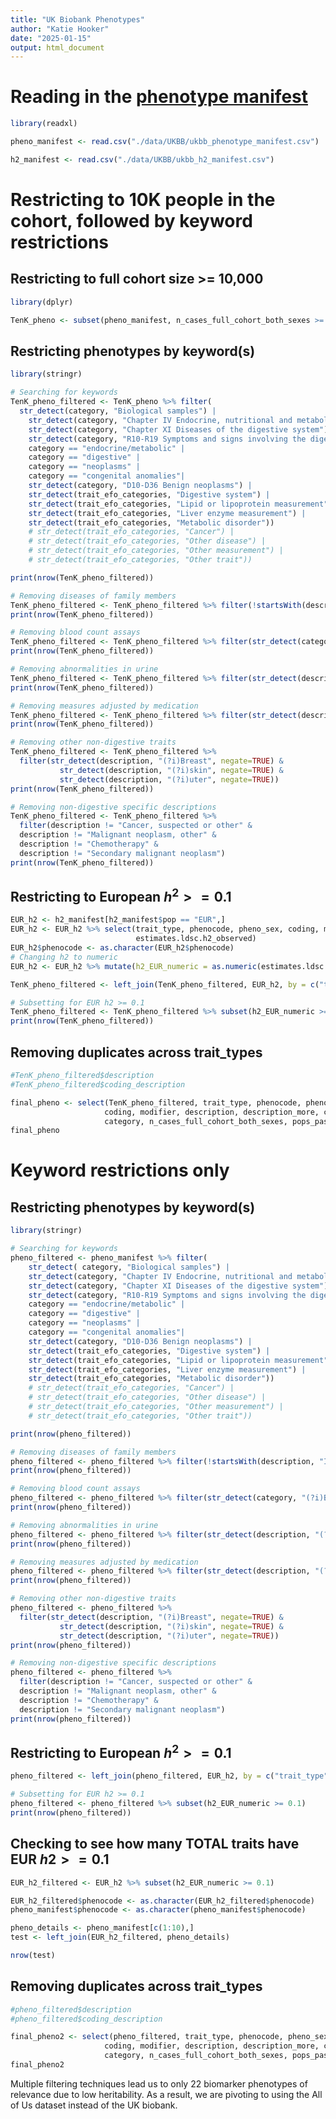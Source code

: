 ```yaml
---
title: "UK Biobank Phenotypes"
author: "Katie Hooker"
date: "2025-01-15"
output: html_document
---
```


# Reading in the [phenotype manifest](https://pan.ukbb.broadinstitute.org/docs/per-phenotype-files)

```r
library(readxl)

pheno_manifest <- read.csv("./data/UKBB/ukbb_phenotype_manifest.csv")

h2_manifest <- read.csv("./data/UKBB/ukbb_h2_manifest.csv")

```

# Restricting to 10K people in the cohort, followed by keyword restrictions
## Restricting to full cohort size \>= 10,000

```r
library(dplyr)

TenK_pheno <- subset(pheno_manifest, n_cases_full_cohort_both_sexes >= 10000)

```


## Restricting phenotypes by keyword(s)

```r
library(stringr)

# Searching for keywords
TenK_pheno_filtered <- TenK_pheno %>% filter(
  str_detect(category, "Biological samples") |
    str_detect(category, "Chapter IV Endocrine, nutritional and metabolic diseases") |
    str_detect(category, "Chapter XI Diseases of the digestive system") |
    str_detect(category, "R10-R19 Symptoms and signs involving the digestive system and abdomen") |
    category == "endocrine/metabolic" |
    category == "digestive" |
    category == "neoplasms" |
    category == "congenital anomalies"|
    str_detect(category, "D10-D36 Benign neoplasms") |
    str_detect(trait_efo_categories, "Digestive system") |
    str_detect(trait_efo_categories, "Lipid or lipoprotein measurement") |
    str_detect(trait_efo_categories, "Liver enzyme measurement") |
    str_detect(trait_efo_categories, "Metabolic disorder"))
    # str_detect(trait_efo_categories, "Cancer") |
    # str_detect(trait_efo_categories, "Other disease") |
    # str_detect(trait_efo_categories, "Other measurement") |
    # str_detect(trait_efo_categories, "Other trait"))

print(nrow(TenK_pheno_filtered))

```


```r
# Removing diseases of family members
TenK_pheno_filtered <- TenK_pheno_filtered %>% filter(!startsWith(description, "Illnesses of"))
print(nrow(TenK_pheno_filtered))

# Removing blood count assays
TenK_pheno_filtered <- TenK_pheno_filtered %>% filter(str_detect(category, "(?i)Blood count", negate=TRUE)) # (?i) specifies to ignore case
print(nrow(TenK_pheno_filtered))

# Removing abnormalities in urine
TenK_pheno_filtered <- TenK_pheno_filtered %>% filter(str_detect(description, "(?i)in urine", negate=TRUE))
print(nrow(TenK_pheno_filtered))

# Removing measures adjusted by medication
TenK_pheno_filtered <- TenK_pheno_filtered %>% filter(str_detect(description, "(?i)adjusted by medication", negate=TRUE))
print(nrow(TenK_pheno_filtered))

# Removing other non-digestive traits
TenK_pheno_filtered <- TenK_pheno_filtered %>% 
  filter(str_detect(description, "(?i)Breast", negate=TRUE) &
           str_detect(description, "(?i)skin", negate=TRUE) &
           str_detect(description, "(?i)uter", negate=TRUE))
print(nrow(TenK_pheno_filtered))

# Removing non-digestive specific descriptions
TenK_pheno_filtered <- TenK_pheno_filtered %>% 
  filter(description != "Cancer, suspected or other" &
  description != "Malignant neoplasm, other" &
  description != "Chemotherapy" &
  description != "Secondary malignant neoplasm")
print(nrow(TenK_pheno_filtered))

```

## Restricting to European $h^2 >= 0.1$

```r
EUR_h2 <- h2_manifest[h2_manifest$pop == "EUR",]
EUR_h2 <- EUR_h2 %>% select(trait_type, phenocode, pheno_sex, coding, modifier, pop,
                            estimates.ldsc.h2_observed)
EUR_h2$phenocode <- as.character(EUR_h2$phenocode)
# Changing h2 to numeric
EUR_h2 <- EUR_h2 %>% mutate(h2_EUR_numeric = as.numeric(estimates.ldsc.h2_observed))

TenK_pheno_filtered <- left_join(TenK_pheno_filtered, EUR_h2, by = c("trait_type","phenocode","pheno_sex","coding","modifier")) 

# Subsetting for EUR h2 >= 0.1
TenK_pheno_filtered <- TenK_pheno_filtered %>% subset(h2_EUR_numeric >= 0.1)
print(nrow(TenK_pheno_filtered))

```

## Removing duplicates across trait_types

```r
#TenK_pheno_filtered$description
#TenK_pheno_filtered$coding_description

final_pheno <- select(TenK_pheno_filtered, trait_type, phenocode, pheno_sex,
                     coding, modifier, description, description_more, coding_description,
                     category, n_cases_full_cohort_both_sexes, pops_pass_qc, estimates.ldsc.h2_observed)
final_pheno
```

# Keyword restrictions only
## Restricting phenotypes by keyword(s)

```r
library(stringr)

# Searching for keywords
pheno_filtered <- pheno_manifest %>% filter(
    str_detect( category, "Biological samples") |
    str_detect(category, "Chapter IV Endocrine, nutritional and metabolic diseases") |
    str_detect(category, "Chapter XI Diseases of the digestive system") |
    str_detect(category, "R10-R19 Symptoms and signs involving the digestive system and abdomen") |
    category == "endocrine/metabolic" |
    category == "digestive" |
    category == "neoplasms" |
    category == "congenital anomalies"|
    str_detect(category, "D10-D36 Benign neoplasms") |
    str_detect(trait_efo_categories, "Digestive system") |
    str_detect(trait_efo_categories, "Lipid or lipoprotein measurement") |
    str_detect(trait_efo_categories, "Liver enzyme measurement") |
    str_detect(trait_efo_categories, "Metabolic disorder"))
    # str_detect(trait_efo_categories, "Cancer") |
    # str_detect(trait_efo_categories, "Other disease") |
    # str_detect(trait_efo_categories, "Other measurement") |
    # str_detect(trait_efo_categories, "Other trait"))

print(nrow(pheno_filtered))

```


```r
# Removing diseases of family members
pheno_filtered <- pheno_filtered %>% filter(!startsWith(description, "Illnesses of"))
print(nrow(pheno_filtered))

# Removing blood count assays
pheno_filtered <- pheno_filtered %>% filter(str_detect(category, "(?i)Blood count", negate=TRUE)) # (?i) specifies to ignore case
print(nrow(pheno_filtered))

# Removing abnormalities in urine
pheno_filtered <- pheno_filtered %>% filter(str_detect(description, "(?i)in urine", negate=TRUE))
print(nrow(pheno_filtered))

# Removing measures adjusted by medication
pheno_filtered <- pheno_filtered %>% filter(str_detect(description, "(?i)adjusted by medication", negate=TRUE))
print(nrow(pheno_filtered))

# Removing other non-digestive traits
pheno_filtered <- pheno_filtered %>% 
  filter(str_detect(description, "(?i)Breast", negate=TRUE) &
           str_detect(description, "(?i)skin", negate=TRUE) &
           str_detect(description, "(?i)uter", negate=TRUE))
print(nrow(pheno_filtered))

# Removing non-digestive specific descriptions
pheno_filtered <- pheno_filtered %>% 
  filter(description != "Cancer, suspected or other" &
  description != "Malignant neoplasm, other" &
  description != "Chemotherapy" &
  description != "Secondary malignant neoplasm")
print(nrow(pheno_filtered))

```

## Restricting to European $h^2 >= 0.1$

```r
pheno_filtered <- left_join(pheno_filtered, EUR_h2, by = c("trait_type","phenocode","pheno_sex","coding","modifier")) 

# Subsetting for EUR h2 >= 0.1
pheno_filtered <- pheno_filtered %>% subset(h2_EUR_numeric >= 0.1)
print(nrow(pheno_filtered))

```

## Checking to see how many TOTAL traits have EUR $h2 >= 0.1$
```r
EUR_h2_filtered <- EUR_h2 %>% subset(h2_EUR_numeric >= 0.1)

EUR_h2_filtered$phenocode <- as.character(EUR_h2_filtered$phenocode)
pheno_manifest$phenocode <- as.character(pheno_manifest$phenocode)

pheno_details <- pheno_manifest[c(1:10),]
test <- left_join(EUR_h2_filtered, pheno_details)

nrow(test)
```


## Removing duplicates across trait_types

```r
#pheno_filtered$description
#pheno_filtered$coding_description

final_pheno2 <- select(pheno_filtered, trait_type, phenocode, pheno_sex,
                     coding, modifier, description, description_more, coding_description,
                     category, n_cases_full_cohort_both_sexes, pops_pass_qc, estimates.ldsc.h2_observed)
final_pheno2
```

Multiple filtering techniques lead us to only 22 biomarker phenotypes of relevance due to low heritability. As a result, we are pivoting to using the All of Us dataset instead of the UK biobank.